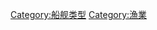 {{catmore}}
{{Commonscat|Fishing vessels}}

[[Category:船舰类型|Category:船舰类型]]
[[Category:漁業|Category:漁業]]